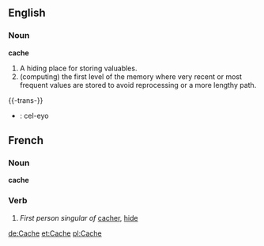 ==English==
===Noun===

'''cache'''

#A hiding place for storing valuables.
#(computing) the first level of the memory where very recent or most frequent values are stored to avoid reprocessing or a more lengthy path.

{{-trans-}}

* {{io}} : cel-eyo

==French==
===Noun===

'''cache'''
===Verb===
# ''First person singular of'' [[cacher]], [[hide]]
[[de:Cache]]
[[et:Cache]]
[[pl:Cache]]